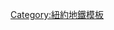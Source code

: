 {{鐵道路線|
| 模板名稱 = 紐約地鐵Q線
| 名稱 = [[File:NYCS-bull-trans-Q.svg|紐約地鐵Q線|30px]] [[紐約地鐵Q線]]
| 代表色 = 	{{MTA color|Q}}
| 背景顏色 = #FFFFFF
| 車站列表 = [[96街車站 (第二大道線)|96街]] - [[86街車站 (第二大道線)|86街]] - [[72街車站 (第二大道線)|72街]] - [[萊辛頓大道-63街車站|萊辛頓大道-63街]] - [[57街-第七大道車站|57街]] - [[49街車站 (BMT百老匯線)|49街]] - [[時報廣場-42街／港務局客運總站車站|時報廣場-42街]] - [[34街-先驅廣場車站|34街-先驅廣場]] - [[28街車站 (BMT百老匯線)|28街]] - [[23街車站 (BMT百老匯線)|23街]] - [[14街-聯合廣場車站|14街-聯合廣場]] - [[第八街-紐約大學車站|第八街-紐約大學]] - [[王子街車站|王子街]] - [[堅尼街車站|堅尼街]] - [[德卡爾布大道車站 (BMT線)|德卡爾布大道]] - [[大西洋大道-巴克萊中心車站|大西洋大道]] - [[第七大道車站 (BMT布萊頓線)|第七大道]] - [[展望公園車站 (BMT線)|展望公園]] - [[帕克賽德大道車站|帕克賽德大道]] - [[教堂大道車站 (BMT布萊頓線)|教堂大道]] - [[貝弗里路車站 (BMT布萊頓線)|貝弗里路]] - [[科特柳路車站|科特柳路]] - [[紐科克廣場車站|紐科克廣場]] - [[H大道車站|H大道]] - [[J大道車站|J大道]] - [[M大道車站|M大道]] - [[金斯公路車站 (BMT布萊頓線)|金斯公路]] - [[U大道車站 (BMT布萊頓線)|U大道]] - [[尼克路車站|尼克路]] - [[羊頭灣車站|羊頭灣]] - [[布萊頓海灘車站 (BMT布萊頓線)|布萊頓海灘]] - [[海洋公園道車站|海洋公園道]] - [[西八街-紐約水族館車站|西八街-紐約水族館]] - [[康尼島-斯提威爾大道車站|康尼島-斯提威爾大道]]
}}<noinclude>
[[Category:紐約地鐵模板]]
</noinclude>